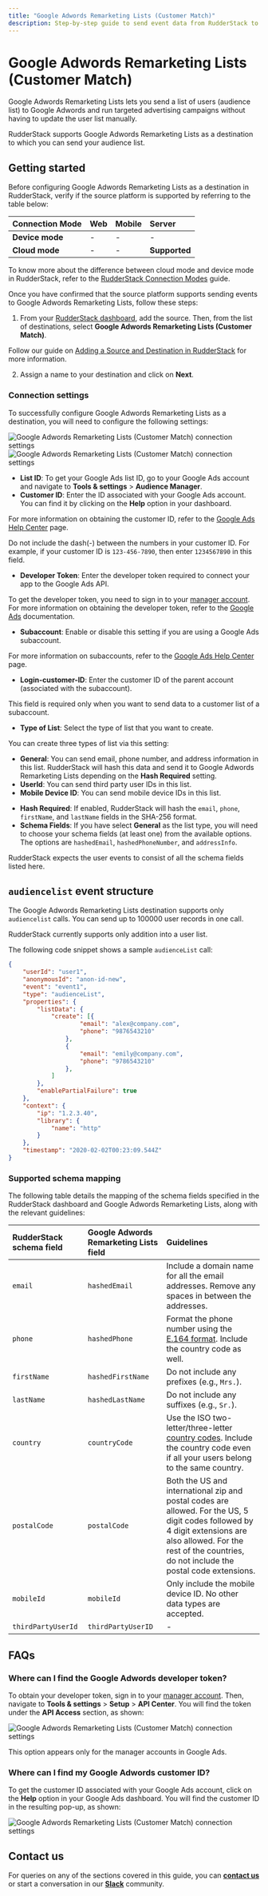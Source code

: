 ```yaml
---
title: "Google Adwords Remarketing Lists (Customer Match)"
description: Step-by-step guide to send event data from RudderStack to Google Adwords Remarketing Lists.
---
```


# Google Adwords Remarketing Lists (Customer Match)

Google Adwords Remarketing Lists lets you send a list of users (audience list) to Google Adwords and run targeted advertising campaigns without having to update the user list manually.

RudderStack supports Google Adwords Remarketing Lists as a destination to which you can send your audience list.

## Getting started

Before configuring Google Adwords Remarketing Lists as a destination in RudderStack, verify if the source platform is supported by referring to the table below:

| **Connection Mode** | **Web**       | **Mobile**  | **Server**            |
| :-------------------- | :-------------- | :----------- | :------------------|
| **Device mode**      | -                        | -                   | -                              |
| **Cloud mode**       | -                         | -                   |  **Supported**    |

<div class="infoBlock">

To know more about the difference between cloud mode and device mode in RudderStack, refer to the <a href="https://rudderstack.com/docs/connections/rudderstack-connection-modes/">RudderStack Connection Modes</a> guide.
</div>

Once you have confirmed that the source platform supports sending events to Google Adwords Remarketing Lists, follow these steps:

1. From your [RudderStack dashboard](), add the source. Then, from the list of destinations, select **Google Adwords Remarketing Lists (Customer Match)**.

<div class="infoBlock">

Follow our guide on <a href="https://rudderstack.com/docs/connections/adding-source-and-destination-rudderstack/">Adding a Source and Destination in RudderStack</a> for more information.
</div>

2. Assign a name to your destination and click on **Next**.

### Connection settings

To successfully configure Google Adwords Remarketing Lists as a destination, you will need to configure the following settings:

<img src="../../assets/event-stream-destinations/google-adwords-remarketing-lists-connection-settings-1.png" alt="Google Adwords Remarketing Lists (Customer Match) connection settings" />
<img src="../../assets/event-stream-destinations/google-adwords-remarketing-lists-connection-settings-2.png" alt="Google Adwords Remarketing Lists (Customer Match) connection settings" />

- **List ID**: To get your Google Ads list ID, go to your Google Ads account and navigate to **Tools & settings** > **Audience Manager**.
- **Customer ID**: Enter the ID associated with your Google Ads account. You can find it by clicking on the **Help** option in your dashboard.

<div class="infoBlock">

For more information on obtaining the customer ID, refer to the <a href="https://support.google.com/google-ads/answer/1704344?hl=en">Google Ads Help Center</a> page.
</div>

<div class="warningBlock">

Do not include the dash(-) between the numbers in your customer ID. For example, if your customer ID is <code class="inline-code">123-456-7890</code>, then enter <code class="inline-code">1234567890</code> in this field.
</div>

- **Developer Token**: Enter the developer token required to connect your app to the Google Ads API. 

<div class="infoBlock">

To get the developer token, you need to sign in to your <a href="https://ads.google.com/home/tools/manager-accounts">manager account</a>. For more information on obtaining the developer token, refer to the <a href="https://developers.google.com/google-ads/api/docs/first-call/dev-token">Google Ads</a> documentation.
</div>

- **Subaccount**: Enable or disable this setting if you are using a Google Ads subaccount.

<div class="infoBlock">

For more information on subaccounts, refer to the <a href="https://support.google.com/campaignmanager/answer/2829448?hl=en#zippy=%2Cwhat-are-subaccounts">Google Ads Help Center</a> page.
</div>

- **Login-customer-ID**: Enter the customer ID of the parent account (associated with the subaccount).

<div class="infoBlock">

This field is required only when you want to send data to a customer list of a subaccount.
</div>

- **Type of List**: Select the type of list that you want to create.

<div class="infoBlock">

You can create three types of list via this setting:
<ul>
<li><strong>General</strong>: You can send email, phone number, and address information in this list. RudderStack will hash this data and send it to Google Adwords Remarketing Lists depending on the <strong>Hash Required</strong> setting.</li>
<li><strong>UserId</strong>: You can send third party user IDs in this list.</li>
<li><strong>Mobile Device ID</strong>: You can send mobile device IDs in this list.</li>
</ul>
</div>

- **Hash Required**: If enabled, RudderStack will hash the `email`, `phone`, `firstName`, and `lastName` fields in the SHA-256 format.
- **Schema Fields**: If you have select **General** as the list type, you will need to choose your schema fields (at least one) from the available options. The options are `hashedEmail`, `hashedPhoneNumber`, and `addressInfo`.

<div class="warningBlock">

RudderStack expects the user events to consist of all the schema fields listed here.
</div>

## `audiencelist` event structure

<div class="infoBlock">

The Google Adwords Remarketing Lists destination supports only <code class="inline-code">audiencelist</code> calls. You can send up to 100000 user records in one call.
</div>

<div class="warningBlock">

RudderStack currently supports only addition into a user list.
</div>

The following code snippet shows a sample `audienceList` call:

```json
{
    "userId": "user1",
    "anonymousId": "anon-id-new",
    "event": "event1",
    "type": "audienceList",
    "properties": {
        "listData": {
            "create": [{
                    "email": "alex@company.com",
                    "phone": "9876543210"
                },
                {
                    "email": "emily@company.com",
                    "phone": "9786543210"
                },
            ]
        },
        "enablePartialFailure": true
    },
    "context": {
        "ip": "1.2.3.40",
        "library": {
            "name": "http"
        }
    },
    "timestamp": "2020-02-02T00:23:09.544Z"
}
```



### Supported schema mapping

The following table details the mapping of the schema fields specified in the RudderStack dashboard and Google Adwords Remarketing Lists, along with the relevant guidelines:

| RudderStack schema field | Google Adwords Remarketing Lists field | Guidelines |
| :-----| :--------| :------|
| `email` | `hashedEmail` | Include a domain name for all the email addresses. Remove any spaces in between the addresses. |
| `phone` | `hashedPhone` | Format the phone number using the [E.164 format](https://en.wikipedia.org/wiki/E.164). Include the country code as well. |
| `firstName` | `hashedFirstName` | Do not include any prefixes (e.g., `Mrs.`). | 
| `lastName` | `hashedLastName` | Do not include any suffixes (e.g., `Sr.`). |
| `country` | `countryCode` | Use the ISO two-letter/three-letter [country codes](https://developers.google.com/google-ads/api/reference/data/codes-formats#expandable-16). Include the country code even if all your users belong to the same country. | 
| `postalCode` | `postalCode` | Both the US and international zip and postal codes are allowed. For the US, 5 digit codes followed by 4 digit extensions are also allowed. For the rest of the countries, do not include the postal code extensions.
| `mobileId` | `mobileId` | Only include the mobile device ID. No other data types are accepted.
| `thirdPartyUserId` | `thirdPartyUserID` | - |

## FAQs

### Where can I find the Google Adwords developer token?

To obtain your developer token, sign in to your [manager account](). Then, navigate to **Tools & settings** > **Setup** > **API Center**. You will find the token under the **API Access** section, as shown:

<img src="../../assets/event-stream-destinations/google-adwords-remarketing-lists-developer-token.png" alt="Google Adwords Remarketing Lists (Customer Match) connection settings" />

<div class="infoBlock">

This option appears only for the manager accounts in Google Ads.
</div>

### Where can I find my Google Adwords customer ID?

To get the customer ID associated with your Google Ads account, click on the **Help** option in your Google Ads dashboard. You will find the customer ID in the resulting pop-up, as shown:

<img src="../../assets/event-stream-destinations/google-adwords-remarketing-lists-customer-id.png" alt="Google Adwords Remarketing Lists (Customer Match) connection settings" />

## Contact us

For queries on any of the sections covered in this guide, you can [**contact us**](mailto:%20docs@rudderstack.com) or start a conversation in our [**Slack**](https://rudderstack.com/join-rudderstack-slack-community) community.
